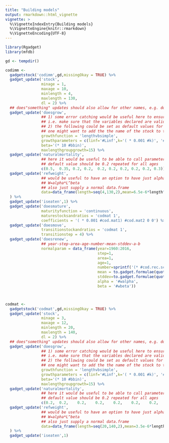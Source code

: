 ```yaml
---
title: "Building models"
output: rmarkdown::html_vignette
vignette: >
  %\VignetteIndexEntry{Building models}
  %\VignetteEngine{knitr::rmarkdown}
  %\VignetteEncoding{UTF-8}
---
```




```r
library(Rgadget)
library(mfdb)

gd <- tempdir()

codimm <- 
  gadgetstock('codimm',gd,missingOkay = TRUE) %>%
  gadget_update('stock',
                minage = 1,
                maxage = 10,
                minlength = 4,
                maxlength = 130,
                dl = 2) %>%
  ## does"something" updates should also allow for other names, e.g. doesrenew -> recruitment etc..
  gadget_update('doesgrow',  
                ## 1) some error catching would be useful here to ensure that the inputs are valid
                ## i.e. make sure that the variables declared are valid
                ## 2) the following could be set as default values for this component, although 
                ## one might want to add the the name of the stock to the variable (like 'codimm.Linf') 
                growthfunction = 'lengthvbsimple',
                growthparameters = c(linf='#Linf',k='( * 0.001 #k)', '#walpha','#wbeta'),
                beta='(* 10 #bbin)', 
                maxlengthgroupgrowth=15) %>%
  gadget_update('naturalmortality',   
                ## here it would be useful to be able to call parameters defined above akin to dplyr::mutate  
                ## default value should be 0.2 repeated for all ages
                c(0.5,  0.35, 0.2, 0.2,  0.2, 0.2, 0.2, 0.2, 0.2, 0.3)) %>%
  gadget_update('refweight',
                ## would be useful to have an option to have just alpha and beta from the relationship 
                ## W=alpha*L^beta 
                ## also just supply a normal data.frame
                data=data_frame(length=seq(4,130,2),mean=6.5e-6*length^3.07)
  ) %>% 
  gadget_update('iseaten',1) %>% 
  gadget_update('doesmature', 
                maturityfunction = 'continuous',
                maturestocksandratios = 'codmat 1',
                coefficients = '( * 0.001 #cod.mat1) #cod.mat2 0 0') %>% 
  gadget_update('doesmove',
                transitionstockandratios = 'codmat 1',
                transitionstep = 4) %>% 
  gadget_update('doesrenew',
                ## year-step-area-age-number-mean-stddev-a-b
                normalparam = data_frame(year=1960:2016,
                                         step=1,
                                         area=1,
                                         age=1,
                                         number=sprintf('(* #cod.rec.scale #cod.rec.%s)',year),
                                         mean = to.gadget.formulae(quote(Linf * (1 - exp(-1 * (0.001 * k) * (1 - (1 + log(1 - recl/Linf)/(0.001 * k))))))),
                                         stddev=to.gadget.formulae(quote(cod.recl.sd)),
                                         alpha = '#walpha',
                                         beta = '#wbeta'))



codmat <- 
  gadgetstock('codmat',gd,missingOkay = TRUE) %>%
  gadget_update('stock',
                minage = 3,
                maxage = 12,
                minlength = 20,
                maxlength = 140,
                dl = 2) %>%
  ## does"something" updates should also allow for other names, e.g. doesrenew -> recruitment etc..
  gadget_update('doesgrow',  
                ## 1) some error catching would be useful here to ensure that the inputs are valid
                ## i.e. make sure that the variables declared are valid
                ## 2) the following could be set as default values for this component, although 
                ## one might want to add the the name of the stock to the variable (like 'codimm.Linf') 
                growthfunction = 'lengthvbsimple',
                growthparameters = c(linf='#Linf',k='( * 0.001 #k)', '#walpha','#wbeta'),
                beta='(* 10 #bbin)', 
                maxlengthgroupgrowth=15) %>%
  gadget_update('naturalmortality',   
                ## here it would be useful to be able to call parameters defined above akin to dplyr::mutate  
                ## default value should be 0.2 repeated for all ages
                c(0.2,	0.2,	0.2,	0.2,	0.2,	0.2,	0.2,	0.3,	0.5,	0.7)) %>%
  gadget_update('refweight',
                ## would be useful to have an option to have just alpha and beta from the relationship 
                ## W=alpha*L^beta 
                ## also just supply a normal data.frame 
                data=data_frame(length=seq(20,140,2),mean=3.5e-6*length^3.22)
  ) %>% 
  gadget_update('iseaten',1) 

```

